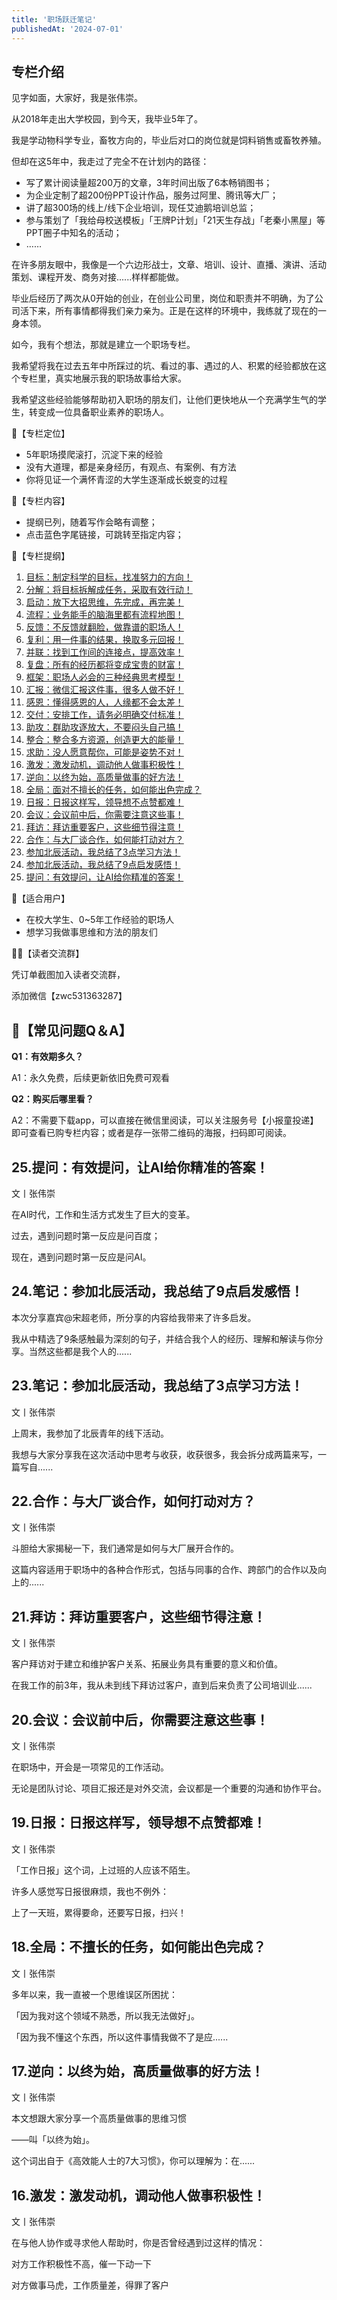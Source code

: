 ```yaml
---
title: '职场跃迁笔记'
publishedAt: '2024-07-01'
---
```


## 专栏介绍

见字如面，大家好，我是张伟崇。

从2018年走出大学校园，到今天，我毕业5年了。

我是学动物科学专业，畜牧方向的，毕业后对口的岗位就是饲料销售或畜牧养殖。

但却在这5年中，我走过了完全不在计划内的路径：

* 写了累计阅读量超200万的文章，3年时间出版了6本畅销图书；
* 为企业定制了超200份PPT设计作品，服务过阿里、腾讯等大厂；
* 讲了超300场的线上/线下企业培训，现任艾迪鹅培训总监；
* 参与策划了「我给母校送模板」「王牌P计划」「21天生存战」「老秦小黑屋」等PPT圈子中知名的活动；
* ……

在许多朋友眼中，我像是一个六边形战士，文章、培训、设计、直播、演讲、活动策划、课程开发、商务对接......样样都能做。

毕业后经历了两次从0开始的创业，在创业公司里，岗位和职责并不明确，为了公司活下来，所有事情都得我们亲力亲为。正是在这样的环境中，我练就了现在的一身本领。

如今，我有个想法，那就是建立一个职场专栏。

我希望将我在过去五年中所踩过的坑、看过的事、遇过的人、积累的经验都放在这个专栏里，真实地展示我的职场故事给大家。

我希望这些经验能够帮助初入职场的朋友们，让他们更快地从一个充满学生气的学生，转变成一位具备职业素养的职场人。

📍【专栏定位】

* 5年职场摸爬滚打，沉淀下来的经验
* 没有大道理，都是亲身经历，有观点、有案例、有方法
* 你将见证一个满怀青涩的大学生逐渐成长蜕变的过程

📖【专栏内容】

* 提纲已列，随着写作会略有调整；
* 点击蓝色字尾链接，可跳转至指定内容；

📒【专栏提纲】

1. [目标：制定科学的目标，找准努力的方向！](https://xiaobot.net/post/a08d9ab3-32c5-476c-a906-9a8381621de4)
2. [分解：将目标拆解成任务，采取有效行动！](https://xiaobot.net/post/fe3f0adf-20bc-40d3-80fb-341ee1c354c2)
3. [启动：放下大招思维，先完成，再完美！](https://xiaobot.net/post/1fd49eaa-86fa-4918-b8cd-c270d16ec741)
4. [流程：业务能手的脑海里都有流程地图！](https://xiaobot.net/post/22602477-54f7-4ef8-b742-b483d981af7b)
5. [反馈：不反馈就翻脸，做靠谱的职场人！](https://xiaobot.net/post/cfabff21-f65d-47c3-9bd1-123b1e09418f)
6. [复利：用一件事的结果，换取多元回报！](https://xiaobot.net/post/507b5aae-2007-4f05-a1cd-81929cda2726)
7. [并联：找到工作间的连接点，提高效率！](https://xiaobot.net/post/8b771c35-d78a-4317-88d6-37b5b5c6c573)
8. [复盘：所有的经历都将变成宝贵的财富！](https://xiaobot.net/post/302c408d-243d-42cd-bde2-45fea1890881)
9. [框架：职场人必会的三种经典思考模型！](https://xiaobot.net/post/81356505-0ef6-4dbd-8eb3-872ca79b066d)
10. [汇报：微信汇报这件事，很多人做不好！](https://xiaobot.net/post/1e2390dd-01da-473f-abf3-eacb6c2edadc)
11. [感恩：懂得感恩的人，人缘都不会太差！](https://xiaobot.net/post/669caf38-7b88-4dc3-a3e8-33903c87651f)
12. [交付：安排工作，请务必明确交付标准！](https://xiaobot.net/post/2b9a4cfb-8f3c-4412-ba52-b6f8e1773bd3)
13. [助攻：群助攻逐放大，不要闷头自己搞！](https://xiaobot.net/post/c5b79713-2192-4363-b919-2dc9dbaf2823)
14. [整合：整合多方资源，创造更大的能量！](https://xiaobot.net/post/7a34876b-4a57-406b-9cf9-8050b3e23148)
15. [求助：没人愿意帮你，可能是姿势不对！](https://xiaobot.net/post/6fdfdd89-7f1b-44fb-b6e8-2dd75dc92520?refer=7d115e78-404f-42f7-abef-4cb4de3d355a)
16. [激发：激发动机，调动他人做事积极性！](https://xiaobot.net/post/c1017d4b-1f0b-4679-86df-1de08d1824b5)
17. [逆向：以终为始，高质量做事的好方法！](https://xiaobot.net/post/fa1204ac-2c31-4830-a19f-630a84fde9ec?refer=7d115e78-404f-42f7-abef-4cb4de3d355a)
18. [全局：面对不擅长的任务，如何能出色完成？](https://xiaobot.net/post/f723dc04-a1e5-4d6c-8853-d4886330896c?refer=7d115e78-404f-42f7-abef-4cb4de3d355a)
19. [日报：日报这样写，领导想不点赞都难！](https://xiaobot.net/post/fa8383e3-5e02-4f49-b4b1-e3c7d055dbf3)
20. [会议：会议前中后，你需要注意这些事！](https://xiaobot.net/post/273a3e74-4afa-488f-b296-4abb275e3ae8)
21. [拜访：拜访重要客户，这些细节得注意！](https://xiaobot.net/post/8e34c98c-a337-43ac-9f23-7a745762cacf)
22. [合作：与大厂谈合作，如何能打动对方？](https://xiaobot.net/post/e50424ba-51af-46ac-91c5-e2751328d15c?refer=7d115e78-404f-42f7-abef-4cb4de3d355a)
23. [参加北辰活动，我总结了3点学习方法！](https://xiaobot.net/post/e29e2b8b-ed75-4ebe-a7e7-811b87a14ddb)
24. [参加北辰活动，我总结了9点启发感悟！](https://xiaobot.net/post/b7e4d99b-d68a-4706-9bc1-005219a625c1)
25. [提问：有效提问，让AI给你精准的答案！](https://xiaobot.net/post/d8b7d415-9711-4a02-b688-cea81857acc9)

🎯【适合用户】

* 在校大学生、0~5年工作经验的职场人
* 想学习我做事思维和方法的朋友们

🙍‍♂️【读者交流群】

凭订单截图加入读者交流群，

添加微信【zwc531363287】

📢【常见问题Q＆A】
----------

**Q1：有效期多久？**

A1：永久免费，后续更新依旧免费可观看

**Q2：购买后哪里看？**

A2：不需要下载app，可以直接在微信里阅读，可以关注服务号【小报童投递】即可查看已购专栏内容；或者是存一张带二维码的海报，扫码即可阅读。



## 25.提问：有效提问，让AI给你精准的答案！
文丨张伟崇

在AI时代，工作和生活方式发生了巨大的变革。

过去，遇到问题时第一反应是问百度；

现在，遇到问题时第一反应是问AI。

## 24.笔记：参加北辰活动，我总结了9点启发感悟！
本次分享嘉宾@宋超老师，所分享的内容给我带来了许多启发。

我从中精选了9条感触最为深刻的句子，并结合我个人的经历、理解和解读与你分享。当然这些都是我个人的......

## 23.笔记：参加北辰活动，我总结了3点学习方法！
文丨张伟崇

上周末，我参加了北辰青年的线下活动。

我想与大家分享我在这次活动中思考与收获，收获很多，我会拆分成两篇来写，一篇写自......

## 22.合作：与大厂谈合作，如何打动对方？
文丨张伟崇

斗胆给大家揭秘一下，我们通常是如何与大厂展开合作的。

这篇内容适用于职场中的各种合作形式，包括与同事的合作、跨部门的合作以及向上的......

## 21.拜访：拜访重要客户，这些细节得注意！
文丨张伟崇

客户拜访对于建立和维护客户关系、拓展业务具有重要的意义和价值。

在我工作的前3年，我从未到线下拜访过客户，直到后来负责了公司培训业......

## 20.会议：会议前中后，你需要注意这些事！
文丨张伟崇

在职场中，开会是一项常见的工作活动。

无论是团队讨论、项目汇报还是对外交流，会议都是一个重要的沟通和协作平台。



## 19.日报：日报这样写，领导想不点赞都难！
文丨张伟崇

「工作日报」这个词，上过班的人应该不陌生。

许多人感觉写日报很麻烦，我也不例外：

上了一天班，累得要命，还要写日报，扫兴！

## 18.全局：不擅长的任务，如何能出色完成？
文丨张伟崇

多年以来，我一直被一个思维误区所困扰：

「因为我对这个领域不熟悉，所以我无法做好」。

「因为我不懂这个东西，所以这件事情我做不了是应......

## 17.逆向：以终为始，高质量做事的好方法！
文丨张伟崇

本文想跟大家分享一个高质量做事的思维习惯

——叫「以终为始」。

这个词出自于《高效能人士的7大习惯》，你可以理解为：在......

## 16.激发：激发动机，调动他人做事积极性！
文丨张伟崇

在与他人协作或寻求他人帮助时，你是否曾经遇到过这样的情况：

对方工作积极性不高，催一下动一下

对方做事马虎，工作质量差，得罪了客户

